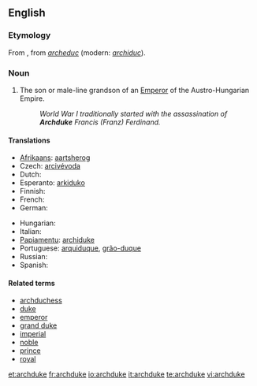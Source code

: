 ==English==

===Etymology===
From {{etyl|frm}}, from {{etyl|fro}} ''[[archeduc]]'' (modern: ''[[archiduc]]'').

===Noun===
{{wikipedia}}
{{en-noun}}

# The son or male-line grandson of an [[Emperor]] of the Austro-Hungarian Empire.
#: ''World War I traditionally started with the assassination of '''Archduke''' Francis (Franz) Ferdinand.''

====Translations====
{{trans-top|rank}}
* [[Afrikaans]]: [[aartsherog]]
* Czech: [[arcivévoda]] {{m}}
* Dutch: {{t+|nl|aartshertog}}
* Esperanto: [[arkiduko]]
* Finnish: {{t-|fi|arkkiherttua}}
* French: {{t+|fr|archiduc|m}}
* German: {{t+|de|Erzherzog}}
{{trans-mid}}
* Hungarian: {{t+|hu|főherceg}}
* Italian: {{t-|it|arciduca}}
* [[Papiamentu]]: [[archiduke]]
* Portuguese: [[arquiduque]], [[grão-duque]]
* Russian: {{t+|ru|эрцгерцог|m|tr=ercgérzog|sc=Cyrl}}
* Spanish: {{t+|es|archiduque}}
{{trans-bottom}}

====Related terms====
* [[archduchess]]
* [[duke]]
* [[emperor]]
* [[grand duke]]
* [[imperial]]
* [[noble]]
* [[prince]]
* [[royal]]

[[et:archduke]]
[[fr:archduke]]
[[io:archduke]]
[[it:archduke]]
[[te:archduke]]
[[vi:archduke]]